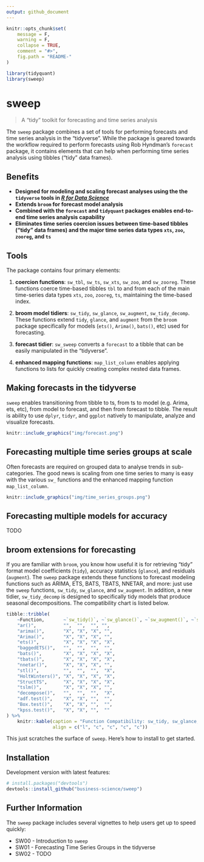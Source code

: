 ```yaml
---
output: github_document
---
```


<!-- README.md is generated from README.Rmd. Please edit that file -->

```r
knitr::opts_chunk$set(
    message = F, 
    warning = F,
    collapse = TRUE,
    comment = "#>",
    fig.path = "README-"
)
```

```r
library(tidyquant)
library(sweep)
```


# sweep

> A "tidy" toolkit for forecasting and time series analysis

The `sweep` package combines a set of tools for performing forecasts and time series analysis in the "tidyverse". While the package is geared towards the workflow required to perform forecasts using Rob Hyndman's `forecast` package, it contains elements that can help when performing time series analysis using tibbles ("tidy" data frames). 

## Benefits

* __Designed for modeling and scaling forecast analyses using the the `tidyverse` tools in [_R for Data Science_](http://r4ds.had.co.nz/)__
* __Extends `broom` for forecast model analysis__
* __Combined with the `forecast` and `tidyquant` packages enables end-to-end time series analysis capability__
* __Eliminates time series coercion issues between time-based tibbles ("tidy" data frames) and the major time series data types `xts`, `zoo`, `zooreg`, and `ts`__


## Tools

The package contains four primary elements:

1. __coercion functions__: `sw_tbl`, `sw_ts`, `sw_xts`, `sw_zoo`, and `sw_zooreg`. These functions coerce time-based tibbles `tbl` to and from each of the main time-series data types `xts`, `zoo`, `zooreg`, `ts`, maintaining the time-based index.

2. __broom model tidiers__: `sw_tidy`, `sw_glance`, `sw_augment`, `sw_tidy_decomp`. These functions extend `tidy`, `glance`, and `augment` from the `broom` package specifically for models (`ets()`, `Arima()`, `bats()`, etc) used for forecasting.

3. __forecast tidier__: `sw_sweep` converts a `forecast` to a tibble that can be easily manipulated in the "tidyverse".

4. __enhanced mapping functions__: `map_list_column` enables applying functions to lists for quickly creating complex nested data frames. 

## Making forecasts in the tidyverse

`sweep` enables transitioning from tibble to ts, from ts to model (e.g. Arima, ets, etc), from model to forecast, and then from forecast to tibble. The result is ability to use `dplyr`, `tidyr`, and `ggplot` natively to manipulate, analyze and visualize forecasts.

```r
knitr::include_graphics("img/forecast.png")
```

## Forecasting multiple time series groups at scale

Often forecasts are required on grouped data to analyse trends in sub-categories. The good news is scaling from one time series to many is easy with the various `sw_` functions and the enhanced mapping function `map_list_column`.

```r
knitr::include_graphics("img/time_series_groups.png")
```

## Forecasting multiple models for accuracy

TODO

## broom extensions for forecasting

If you are familiar with `broom`, you know how useful it is for retrieving "tidy" format model coefficients (`tidy`), accuracy statistics (`glance`), and residuals (`augment`). The `sweep` package extends these functions to forecast modeling functions such as ARIMA, ETS, BATS, TBATS, NNETAR, and more: just use the `sweep` functions, `sw_tidy`, `sw_glance`, and `sw_augment`. In addition, a new tidier, `sw_tidy_decomp` is designed to specifically tidy models that produce seasonal decompositions. The compatibility chart is listed below.

```r
tibble::tribble(
    ~Function,       ~`sw_tidy()`, ~`sw_glance()`, ~`sw_augment()`, ~`sw_tidy_decomp()`,
    "ar()",          "",  "",  "", "",
    "arima()",       "X", "X", "X", "",
    "Arima()",       "X", "X", "X", "",
    "ets()",         "X", "X", "X", "X",
    "baggedETS()",   "",  "",  "",  "",
    "bats()",        "X", "X", "X", "X",
    "tbats()",       "X", "X", "X", "X",
    "nnetar()",      "X", "X", "X", "",
    "stl()",         "",  "",  "",  "X",
    "HoltWinters()", "X", "X", "X", "X",
    "StructTS",      "X", "X", "X", "X",
    "tslm()",        "X", "X", "X", "",
    "decompose()",   "",  "",  "",  "X",
    "adf.test()",    "X", "X", "",  "",
    "Box.test()",    "X", "X", "",  "",
    "kpss.test()",   "X", "X", "",  ""
) %>%
    knitr::kable(caption = "Function Compatibility: sw_tidy, sw_glance, sw_augment, sw_tidy_decomp",
                 align = c("l", "c", "c", "c", "c"))
```

This just scratches the surface of `sweep`. Here's how to install to get started.

## Installation

Development version with latest features:

``` r
# install.packages("devtools")
devtools::install_github("business-science/sweep")
```

<!-- CRAN approved version: -->

<!-- ```{r, eval = FALSE} -->
<!-- install.packages("sweep") -->
<!-- ``` -->



## Further Information

The `sweep` package includes several vignettes to help users get up to speed quickly:

* SW00 - Introduction to `sweep`
* SW01 - Forecasting Time Series Groups in the tidyverse
* SW02 - TODO

<!-- See the [`tidyquant` vignettes](https://cran.r-project.org/package=tidyquant) for further details on the package. -->
